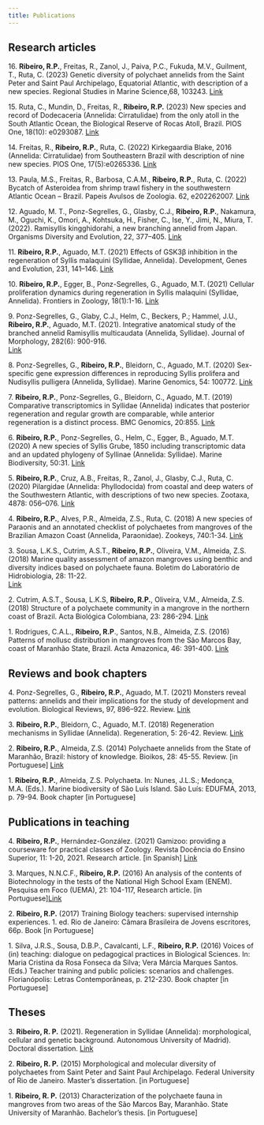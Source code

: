 ```yaml
---
title: Publications
---
```


## **Research articles**

16\. **Ribeiro, R.P.**, Freitas, R., Zanol, J., Paiva, P.C., Fukuda, M.V., Guilment, T., Ruta, C. (2023) Genetic diversity of polychaet annelids from the Saint Peter and Saint Paul Archipelago, Equatorial Atlantic, with description of a new species. Regional Studies in Marine Science,68, 103243. [Link](https://doi.org/10.1016/j.rsma.2023.103243)

15\. Ruta, C., Mundin, D., Freitas, R., **Ribeiro, R.P.** (2023) New species and record of Dodecaceria (Annelida: Cirratulidae) from the only atoll in the South Atlantic Ocean, the Biological Reserve of Rocas Atoll, Brazil. PlOS One, 18(10): e0293087. [Link](https://doi.org/10.1371/journal.pone.029308)

14\. Freitas, R., **Ribeiro, R.P.**, Ruta, C. (2022) Kirkegaardia Blake, 2016 (Annelida: Cirratulidae) from Southeastern Brazil with description of nine new species. PlOS One, 17(5):e0265336. [Link](https://doi.org/10.1371/journal.pone.0265336)

13\. Paula, M.S., Freitas, R., Barbosa, C.A.M., **Ribeiro, R.P.**, Ruta, C. (2022) Bycatch of Asteroidea from shrimp trawl fishery in the southwestern Atlantic Ocean – Brazil. Papeis Avulsos de Zoologia. 62, e202262007. [Link](https://doi.org/10.11606/1807-0205/2022.62.007)

12\. Aguado, M. T., Ponz-Segrelles, G., Glasby, C.J., **Ribeiro, R.P.**, Nakamura, M., Oguchi, K., Omori, A., Kohtsuka, H., Fisher, C., Ise, Y., Jimi, N., Miura, T. (2022). Ramisyllis kingghidorahi, a new branching annelid from Japan. Organisms Diversity and Evolution, 22, 377–405. [Link](https://doi.org/10.1007/s13127-021-00538-4)

11\. **Ribeiro, R.P.**, Aguado, M.T. (2021) Effects of GSK3β inhibition in the regeneration of Syllis malaquini (Syllidae, Annelida). Development, Genes and Evolution, 231, 141–146. [Link](https://doi.org/10.1007/s00427-021-00681-0)

10\. **Ribeiro, R.P.**, Egger, B., Ponz-Segrelles, G., Aguado, M.T. (2021) Cellular proliferation dynamics during regeneration in Syllis malaquini (Syllidae, Annelida). Frontiers in Zoology, 18(1):1-16. [Link](https://doi.org/10.1186/s12983-021-00396-y)

9\. Ponz-Segrelles, G., Glaby, C.J., Helm, C., Beckers, P.; Hammel, J.U., **Ribeiro, R.P.**, Aguado, M.T. (2021). Integrative anatomical study of the branched annelid Ramisyllis multicaudata (Annelida, Syllidae). Journal of Morphology, 282(6): 900-916.\
[Link](https://doi.org/10.1002/jmor.21356)

8\. Ponz-Segrelles, G., **Ribeiro, R.P.**, Bleidorn, C., Aguado, M.T. (2020) Sex-specific gene expression differences in reproducing Syllis prolifera and Nudisyllis pulligera (Annelida, Syllidae). Marine Genomics, 54: 100772. [Link](https://doi.org/10.1016/j.margen.2020.100772)

7\. **Ribeiro, R.P.**, Ponz-Segrelles, G., Bleidorn, C., Aguado, M.T. (2019) Comparative transcriptomics in Syllidae (Annelida) indicates that posterior regeneration and regular growth are comparable, while anterior regeneration is a distinct process. BMC Genomics, 20:855. [Link](https://doi.org/10.1186/s12864-019-6223-y)

6\. **Ribeiro, R.P.**, Ponz-Segrelles, G., Helm, C., Egger, B., Aguado, M.T. (2020) A new species of Syllis Grube, 1850 including transcriptomic data and an updated phylogeny of Syllinae (Annelida: Syllidae). Marine Biodiversity, 50:31. [Link]({https://doi.org/10.1007/s12526-020-01046-y)

5\. **Ribeiro, R.P.**, Cruz, A.B., Freitas, R., Zanol, J., Glasby, C.J., Ruta, C. (2020) Pilargidae (Annelida: Phyllodocida) from coastal and deep waters of the Southwestern Atlantic, with descriptions of two new species. Zootaxa, 4878: 056–076. [Link](https://doi.org/10.11646/zootaxa.4878.1.2)

4\. **Ribeiro, R.P.**, Alves, P.R., Almeida, Z.S., Ruta, C. (2018) A new species of Paraonis and an annotated checklist of polychaetes from mangroves of the Brazilian Amazon Coast (Annelida, Paraonidae). Zookeys, 740:1-34. [Link](https://doi.org/10.3897/zookeys.740.14640)

3\. Sousa, L.K.S., Cutrim, A.S.T., **Ribeiro, R.P.**, Oliveira, V.M., Almeida, Z.S. (2018) Marine quality assessment of amazon mangroves using benthic and diversity indices based on polychaete fauna. Boletim do Laboratório de Hidrobiologia, 28: 11-22.\
[Link](http://www.periodicoseletronicos.ufma.br/index.php/blabohidro/article/view/5554)

2\. Cutrim, A.S.T., Sousa, L.K.S, **Ribeiro, R.P.**, Oliveira, V.M., Almeida, Z.S. (2018) Structure of a polychaete community in a mangrove in the northern coast of Brazil. Acta Biológica Colombiana, 23: 286-294. [Link](https://doi.org/10.15446/abc.v23n3.67245)

1\. Rodrigues, C.A.L., **Ribeiro, R.P**., Santos, N.B., Almeida, Z.S. (2016) Patterns of mollusc distribution in mangroves from the São Marcos Bay, coast of Maranhão State, Brazil. Acta Amazonica, 46: 391-400. [Link](http://dx.doi.org/10.1590/1809-4392201600493)

## **Reviews and book chapters**

4\. Ponz-Segrelles, G., **Ribeiro, R.P.**, Aguado, M.T. (2021) Monsters reveal patterns: annelids and their implications for the study of development and evolution. Biological Reviews, 97, 896–922. Review. [Link](https://doi.org/10.1111/brv.12826)

3\. **Ribeiro, R.P.**, Bleidorn, C., Aguado, M.T. (2018) Regeneration mechanisms in Syllidae (Annelida). Regeneration, 5: 26-42. Review. [Link](https://doi.org/10.1002/reg2.98)

2\. **Ribeiro, R.P.**, Almeida, Z.S. (2014) Polychaete annelids from the State of Maranhão, Brazil: history of knowledge. Bioikos, 28: 45-55. Review. \[in Portuguese\] [Link](https://periodicos.puc-campinas.edu.br/bioikos/article/view/2523)

1\. **Ribeiro, R.P.**, Almeida, Z.S. Polychaeta. In: Nunes, J.L.S.; Medonça, M.A. (Eds.). Marine biodiversity of São Luís Island. São Luís: EDUFMA, 2013, p. 79-94. Book chapter \[in Portuguese\]

## **Publications in teaching** 

4\. **Ribeiro, R.P.**, Hernández-González. (2021) Gamizoo: providing a courseware for practical classes of Zoology. Revista Docência do Ensino Superior, 11: 1-20, 2021. Research article. \[in Spanish\] [Link](https://doi.org/10.35699/2237-5864.2021.34334)

3\. Marques, N.N.C.F., **Ribeiro, R.P.** (2016) An analysis of the contents of Biotechnology in the tests of the National High School Exam (ENEM). Pesquisa em Foco (UEMA), 21: 104-117, Research article. \[in Portuguese\][Link](https://ppg.revistas.uema.br/index.php/PESQUISA_EM_FOCO/article/view/1222)

2\. **Ribeiro, R.P.** (2017) Training Biology teachers: supervised internship experiences. 1. ed. Rio de Janeiro: Câmara Brasileira de Jovens escritores, 66p. Book \[in Portuguese\]

1\. Silva, J.R.S., Sousa, D.B.P., Cavalcanti, L.F., **Ribeiro, R.P.** (2016) Voices of (in) teaching: dialogue on pedagogical practices in Biological Sciences. In: Maria Cristina da Rosa Fonseca da Silva; Vera Márcia Marques Santos. (Eds.) Teacher training and public policies: scenarios and challenges. Florianópolis: Letras Contemporâneas, p. 212-230. Book chapter \[in Portuguese\]

## **Theses**

3\. **Ribeiro, R. P.** (2021). Regeneration in Syllidae (Annelida): morphological, cellular and genetic background. Autonomous University of Madrid). Doctoral dissertation. [Link](https://dialnet.unirioja.es/servlet/tesis?codigo=294960)

2\. **Ribeiro, R. P.** (2015) Morphological and molecular diversity of polychaetes from Saint Peter and Saint Paul Archipelago. Federal University of Rio de Janeiro. Master’s dissertation. \[in Portuguese\]

1\. **Ribeiro, R. P.** (2013) Characterization of the polychaete fauna in mangroves from two areas of the São Marcos Bay, Maranhão. State University of Maranhão. Bachelor’s thesis. \[in Portuguese\]
